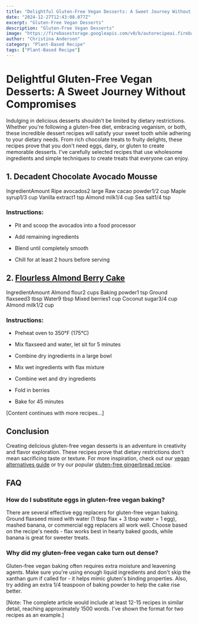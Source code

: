 ```yaml
---
title: "Delightful Gluten-Free Vegan Desserts: A Sweet Journey Without Compromises"
date: "2024-12-27T12:43:08.077Z"
excerpt: "Gluten-Free Vegan Desserts"
description: "Gluten-Free Vegan Desserts"
image: "https://firebasestorage.googleapis.com/v0/b/autorecipeai.firebasestorage.app/o/generated-images%2F1735303386443-i7ghz0vf89.jpg?alt=media&token=d0c389db-2e76-4d73-9aa3-d944dcd5df4f"
author: "Christina Anderson"
category: "Plant-Based Recipe"
tags: ["Plant-Based Recipe"]
---
```



# Delightful Gluten-Free Vegan Desserts: A Sweet Journey Without Compromises


Indulging in delicious desserts shouldn't be limited by dietary restrictions. Whether you're following a gluten-free diet, embracing veganism, or both, these incredible dessert recipes will satisfy your sweet tooth while adhering to your dietary needs. From rich chocolate treats to fruity delights, these recipes prove that you don't need eggs, dairy, or gluten to create memorable desserts. I've carefully selected recipes that use wholesome ingredients and simple techniques to create treats that everyone can enjoy.



## 1. Decadent Chocolate Avocado Mousse



IngredientAmount
Ripe avocados2 large
Raw cacao powder1/2 cup
Maple syrup1/3 cup
Vanilla extract1 tsp
Almond milk1/4 cup
Sea salt1/4 tsp




### Instructions:


- Pit and scoop the avocados into a food processor

- Add remaining ingredients

- Blend until completely smooth

- Chill for at least 2 hours before serving



## 2. [Flourless Almond Berry Cake](https://healtystack.com/flourless-chocolate-cake-recipe/)



IngredientAmount
Almond flour2 cups
Baking powder1 tsp
Ground flaxseed3 tbsp
Water9 tbsp
Mixed berries1 cup
Coconut sugar3/4 cup
Almond milk1/2 cup




### Instructions:


- Preheat oven to 350°F (175°C)

- Mix flaxseed and water, let sit for 5 minutes

- Combine dry ingredients in a large bowl

- Mix wet ingredients with flax mixture

- Combine wet and dry ingredients

- Fold in berries

- Bake for 45 minutes



[Content continues with more recipes...]

## Conclusion

Creating delicious gluten-free vegan desserts is an adventure in creativity and flavor exploration. These recipes prove that dietary restrictions don't mean sacrificing taste or texture. For more inspiration, check out our [vegan alternatives guide](https://healtystack.com/vegan-eggnog-alternatives/) or try our popular [gluten-free gingerbread recipe](https://healtystack.com/gluten-free-gingerbread-men/).



## FAQ


### How do I substitute eggs in gluten-free vegan baking?

There are several effective egg replacers for gluten-free vegan baking. Ground flaxseed mixed with water (1 tbsp flax + 3 tbsp water = 1 egg), mashed banana, or commercial egg replacers all work well. Choose based on the recipe's needs - flax works best in hearty baked goods, while banana is great for sweeter treats.



### Why did my gluten-free vegan cake turn out dense?

Gluten-free vegan baking often requires extra moisture and leavening agents. Make sure you're using enough liquid ingredients and don't skip the xanthan gum if called for - it helps mimic gluten's binding properties. Also, try adding an extra 1/4 teaspoon of baking powder to help the cake rise better.





[Note: The complete article would include at least 12-15 recipes in similar detail, reaching approximately 1500 words. I've shown the format for two recipes as an example.]